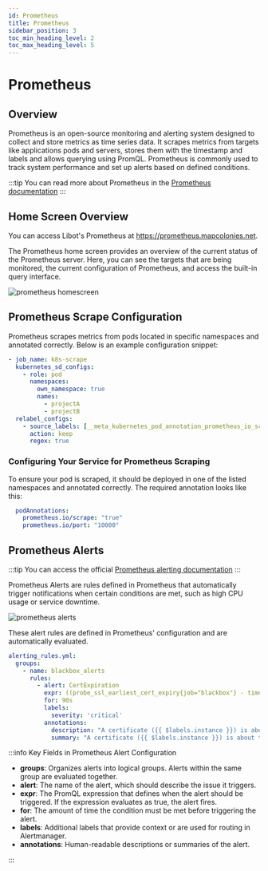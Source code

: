 ```yaml
---
id: Prometheus
title: Prometheus
sidebar_position: 3
toc_min_heading_level: 2
toc_max_heading_level: 5
---
```




# Prometheus

## Overview
Prometheus is an open-source monitoring and alerting system designed to collect and store metrics as time series data.
It scrapes metrics from targets like applications pods and servers, stores them with the timestamp and labels
and allows querying using PromQL. Prometheus is commonly used to track system performance and set up alerts based on defined
conditions.


:::tip
You can read more about Prometheus in the [Prometheus documentation](https://prometheus.io/docs/introduction/overview/)
:::

## Home Screen Overview 
You can access Libot's Prometheus at https://prometheus.mapcolonies.net.

The Prometheus home screen provides an overview of the current status of the Prometheus server.
Here, you can see the targets that are being monitored, the current configuration of Prometheus,
and access the built-in query interface.

![prometheus homescreen](./img/prometheus/prometheus-homescreen.png)

## Prometheus Scrape Configuration
Prometheus scrapes metrics from pods located in specific namespaces and annotated correctly.
Below is an example configuration snippet:

  ```yaml
  - job_name: k8s-scrape
    kubernetes_sd_configs:
      - role: pod
        namespaces:
          own_namespace: true
          names:
            - projectA
            - projectB
    relabel_configs:
      - source_labels: [__meta_kubernetes_pod_annotation_prometheus_io_scrape]
        action: keep
        regex: true
  ```
### Configuring Your Service for Prometheus Scraping

To ensure your pod is scraped, it should be deployed in one of the listed namespaces and annotated correctly.
The required annotation looks like this:

```yaml
  podAnnotations:
    prometheus.io/scrape: "true"
    prometheus.io/port: "10000"
```

## Prometheus Alerts

:::tip
You can access the official [Prometheus alerting documentation](https://prometheus.io/docs/prometheus/latest/configuration/alerting_rules/) 
:::

Prometheus Alerts are rules defined in Prometheus that automatically trigger notifications when certain conditions are met,
such as high CPU usage or service downtime.

![prometheus alerts](./img/prometheus/prometheus-alerts.png)

These alert rules are defined in Prometheus' configuration and are automatically evaluated.
```yaml
alerting_rules.yml:
  groups:
    - name: blackbox_alerts
      rules:
        - alert: CertExpiration
          expr: ((probe_ssl_earliest_cert_expiry{job="blackbox"} - time()) / 3600 / 24 < 30)
          for: 90s
          labels:
            severity: 'critical'
          annotations:
            description: "A certificate ({{ $labels.instance }}) is about to expire in 30 days!"
            summary: "A certificate ({{ $labels.instance }}) is about to expire in 30 days!"
```

:::info Key Fields in Prometheus Alert Configuration

- **groups**: Organizes alerts into logical groups. Alerts within the same group are evaluated together.
- **alert**: The name of the alert, which should describe the issue it triggers.
- **expr**: The PromQL expression that defines when the alert should be triggered.
If the expression evaluates as true, the alert fires.
- **for**: The amount of time the condition must be met before triggering the alert.
- **labels**: Additional labels that provide context or are used for routing in Alertmanager.
- **annotations**: Human-readable descriptions or summaries of the alert.

:::

